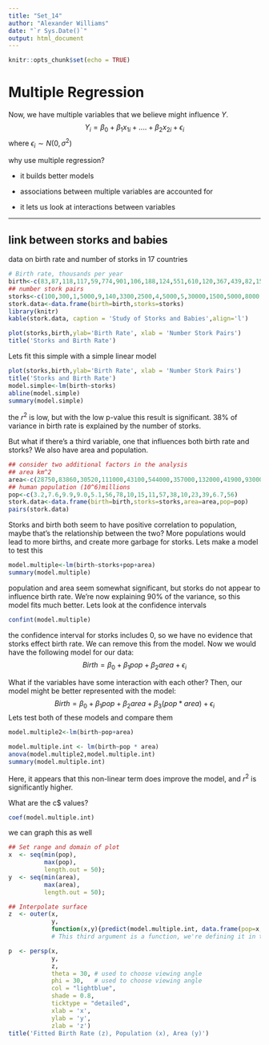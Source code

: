 ```yaml
---
title: "Set_14"
author: "Alexander Williams"
date: "`r Sys.Date()`"
output: html_document
---
```


```r
knitr::opts_chunk$set(echo = TRUE)
```

# Multiple Regression

Now, we have multiple variables that we believe might influence $Y$.
$$Y_i=\beta_0+\beta_1x_{1i}+....+\beta_2x_{2i}+\epsilon_i$$
where $\epsilon_i\sim{}N(0,\sigma^2)$

why use multiple regression?

- it builds better models

- associations between multiple variables are accounted for

- it lets us look at interactions between variables

___

## link between storks and babies

data on birth rate and number of storks in 17 countries

```r
# Birth rate, thousands per year
birth<-c(83,87,118,117,59,774,901,106,188,124,551,610,120,367,439,82,1576)
## number stork pairs
storks<-c(100,300,1,5000,9,140,3300,2500,4,5000,5,30000,1500,5000,8000,150,25000)
stork.data<-data.frame(birth=birth,storks=storks)
library(knitr)
kable(stork.data, caption = 'Study of Storks and Babies',align='l')

plot(storks,birth,ylab='Birth Rate', xlab = 'Number Stork Pairs')
title('Storks and Birth Rate')
```
Lets fit this simple with a simple linear model
```r
plot(storks,birth,ylab='Birth Rate', xlab = 'Number Stork Pairs')
title('Storks and Birth Rate')
model.simple<-lm(birth~storks)
abline(model.simple)
summary(model.simple)
```
the $r^2$ is low, but with the low p-value this result is significant. 38% of variance in birth rate is explained by the number of storks.

But what if there's a third variable, one that influences both birth rate and storks? We also have area and population.

```r
## consider two additional factors in the analysis
## area km^2
area<-c(28750,83860,30520,111000,43100,544000,357000,132000,41900,93000,301280,312680,92390,237500,504750,41290,779450)
## human population (10^6)millions
pop<-c(3.2,7.6,9.9,9.0,5.1,56,78,10,15,11,57,38,10,23,39,6.7,56)
stork.data<-data.frame(birth=birth,storks=storks,area=area,pop=pop)
pairs(stork.data)
```
Storks and birth both seem to have positive correlation to population, maybe that's the relationship between the two? More populations would lead to more births, and create more garbage for storks. Lets make a model to test this

```r
model.multiple<-lm(birth~storks+pop+area)
summary(model.multiple)
```
population and area seem somewhat significant, but storks do not appear to influence birth rate. We're now explaining 90% of the variance, so this model fits much better. Lets look at the confidence intervals

```r
confint(model.multiple)
```
the confidence interval for storks includes 0, so we have no evidence that storks effect birth rate. We can remove this from the model. Now we would have the following model for our data:
$$Birth = \beta_0+\beta_1pop+\beta_2area+\epsilon_i$$

What if the variables have some interaction with each other? Then, our model might be better represented with the model:
$$Birth = \beta_0+\beta_1pop+\beta_2area+\beta_3(pop*area)+\epsilon_i$$
Lets test both of these models and compare them
```r
model.multiple2<-lm(birth~pop+area)

model.multiple.int <- lm(birth~pop * area)
anova(model.multiple2,model.multiple.int)
summary(model.multiple.int)
```
Here, it appears that this non-linear term does improve the model, and  $r^2$ is significantly higher.

What are the  c\beta$ values?
```r
coef(model.multiple.int)
```

we can graph this as well
```r
## Set range and domain of plot
x  <- seq(min(pop),
          max(pop), 
          length.out = 50);
y  <- seq(min(area), 
          max(area), 
          length.out = 50);

## Interpolate surface
z  <- outer(x,
            y,
            function(x,y){predict(model.multiple.int, data.frame(pop=x, area=y))});
            # This third argument is a function, we're defining it in this call.

p  <- persp(x, 
            y,
            z,
            theta = 30, # used to choose viewing angle
            phi = 30,   # used to choose viewing angle
            col = "lightblue", 
            shade = 0.8, 
            ticktype = "detailed",
            xlab = 'x', 
            ylab = 'y',
            zlab = 'z')
title('Fitted Birth Rate (z), Population (x), Area (y)')
```








